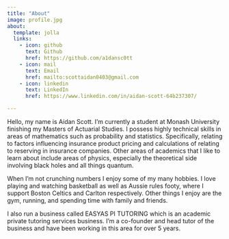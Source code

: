 ```yaml
---
title: "About"
image: profile.jpg
about:
  template: jolla
  links:
    - icon: github
      text: Github
      href: https://github.com/a1dansc0tt
    - icon: mail
      text: Email
      href: mailto:scottaidan0403@gmail.com
    - icon: linkedin
      text: LinkedIn
      href: https://www.linkedin.com/in/aidan-scott-64b237307/

---
```


Hello, my name is Aidan Scott. I'm currently a student at Monash University finishing my Masters of Actuarial Studies. I possess highly technical skills in areas of mathematics such as probability and statistics. Specifically, relating to factors influencing insurance product pricing and calculations of relating to reserving in insurance companies. Other areas of academics that I like to learn about include areas of physics, especially the theoretical side involving black holes and all things quantum. 

When I'm not crunching numbers I enjoy some of my many hobbies. I love playing and watching basketball as well as Aussie rules footy, where I support Boston Celtics and Carlton respectively. Other things I enjoy are the gym, running, and spending time with family and friends. 

I also run a business called EASYAS PI TUTORING which is an academic private tutoring services business. I'm a co-founder and head tutor of the business and have been working in this area for over 5 years. 
